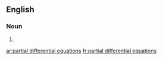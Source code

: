 ==English==

===Noun===
{{head|en|plural}}

# {{plural of|partial differential equation|lang=en|nocat=1}}

[[ar:partial differential equations]]
[[fr:partial differential equations]]